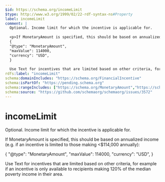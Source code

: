 ```yaml
---
$id: https://schema.org/incomeLimit
$type: http://www.w3.org/1999/02/22-rdf-syntax-ns#Property
label: incomeLimit
comment: |
  Optional. Income limit for which the incentive is applicable for.
  
  <p>If MonetaryAmount is specified, this should be based on annualized income (e.g. if an incentive is limited to those making <$114,000 annually):</p>
  {
  "@type": "MonetaryAmount",
  "maxValue": 114000,
  "currency": "USD",
  }
  
  Use Text for incentives that are limited based on other criteria, for example if an incentive is only available to recipients making 120% of the median poverty income in their area.
rdfs:label: "incomeLimit"
schema:domainIncludes: "https://schema.org/FinancialIncentive"
schema:isPartOf: "https://pending.schema.org"
schema:rangeIncludes: ["https://schema.org/MonetaryAmount","https://schema.org/Text"]
schema:source: "https://github.com/schemaorg/schemaorg/issues/3572"
---
```


# incomeLimit

Optional. Income limit for which the incentive is applicable for.
    
<p>If MonetaryAmount is specified, this should be based on annualized income (e.g. if an incentive is limited to those making <$114,000 annually):</p>
    {
        "@type": "MonetaryAmount",
        "maxValue": 114000,
        "currency": "USD",
    }

Use Text for incentives that are limited based on other criteria, for example if an incentive is only available to recipients making 120% of the median poverty income in their area.

